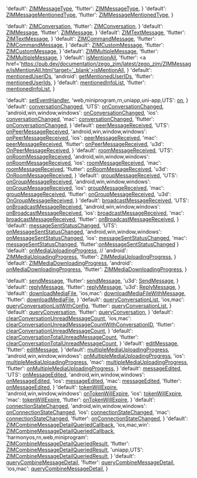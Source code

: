   'default': <a href='@-ZIMMessageType' target='_blank'>ZIMMessageType</a>,
  'flutter': <a href='https://pub.dev/documentation/zego_zim/latest/zego_zim/ZIMMessageType.html' target='_blank'>ZIMMessageType</a>,
}
  'default': <a href='@-ZIMMessageMentionedType' target='_blank'>ZIMMessageMentionedType</a>,
  'flutter': <a href='https://pub.dev/documentation/zego_zim/latest/zego_zim/ZIMMessageMentionedType.html' target='_blank'>ZIMMessageMentionedType</a>,
}

  'default': <a href='@-ZIMConversation' target='_blank'>ZIMConversation</a>,
  'flutter': <a href='https://pub.dev/documentation/zego_zim/latest/zego_zim/ZIMConversation-class.html' target='_blank'>ZIMConversation</a>,
}
  'default': <a href='@-ZIMMessage' target='_blank'>ZIMMessage</a>,
  'flutter': <a href='https://pub.dev/documentation/zego_zim/latest/zego_zim/ZIMMessage-class.html' target='_blank'>ZIMMessage</a>,
}
  'default': <a href='@-ZIMTextMessage' target='_blank'>ZIMTextMessage</a>,
  'flutter': <a href='https://pub.dev/documentation/zego_zim/latest/zego_zim/ZIMTextMessage-class.html' target='_blank'>ZIMTextMessage</a>,
}
  'default': <a href='@-ZIMCommandMessage' target='_blank'>ZIMCommandMessage</a>,
  'flutter': <a href='https://pub.dev/documentation/zego_zim/latest/zego_zim/ZIMCommandMessage-class.html' target='_blank'>ZIMCommandMessage</a>,
}
  'default': <a href='@-ZIMCustomMessage' target='_blank'>ZIMCustomMessage</a>,
  'flutter': <a href='https://pub.dev/documentation/zego_zim/latest/zego_zim/ZIMCustomMessage-class.html' target='_blank'>ZIMCustomMessage</a>,
}
  'default': <a href='@-ZIMMultipleMessage' target='_blank'>ZIMMultipleMessage</a>,
  'flutter': <a href='https://pub.dev/documentation/zego_zim/latest/zego_zim/ZIMMultipleMessage-class.html' target='_blank'>ZIMMultipleMessage</a>,
}
  'default': <a href='@isMentionAll-ZIMMessage' target='_blank'>isMentionAll</a>,
  'flutter': <a href='https://pub.dev/documentation/zego_zim/latest/zego_zim/ZIMMessage/isMentionAll.html'target='_blank'>isMentionAll</a>,
}
  'default': <a href='@mentionedUserIDs-ZIMMessage' target='_blank'>mentionedUserIDs</a>,
  'android': <a href='@getMentionedUserIDs-ZIMMessage' target='_blank'>getMentionedUserIDs</a>,
  'flutter': <a href='https://pub.dev/documentation/zego_zim/latest/zego_zim/ZIMMessage/mentionedUserIds.html' target='_blank'>mentionedUserIds</a>,
}
  'default': <a href='@mentionedInfoList-ZIMConversation' target='_blank'>mentionedInfoList</a>,
  'flutter': <a href='https://pub.dev/documentation/zego_zim/latest/zego_zim/ZIMConversation/mentionedInfoList.html' target='_blank'>mentionedInfoList</a>,
}

  'default': <a href='@setEventHandler' target='_blank'>setEventHandler</a>,
  'web,miniprogram,rn,uniapp,uni-app,UTS': <a href='@on' target='_blank'>on</a>,
}
  'default': <a href='@conversationChanged' target='_blank'>conversationChanged</a>,
  'UTS': <a href='@conversationChanged' target='_blank'>onConversationChanged</a>,
  'android,win,window,windows': <a href='@onConversationChanged' target='_blank'>onConversationChanged</a>,
  'ios': <a href='https://docs.zegocloud.com/article/api?doc=zim_API~objective-c_ios~protocol~ZIMEventHandler#zim-conversation-changed' target='_blank'>conversationChanged</a>,
  'mac': <a href='https://docs.zegocloud.com/article/api?doc=zim_API~objective-c_macos~protocol~ZIMEventHandler#zim-conversation-changed' target='_blank'>conversationChanged</a>,
  'flutter': <a href='https://pub.dev/documentation/zego_zim/latest/zego_zim/ZIMEventHandler/onConversationChanged.html' target='_blank'>onConversationChanged</a>,
}
  'default': <a href='@peerMessageReceived' target='_blank'>peerMessageReceived</a>,
  'UTS': <a href='@peerMessageReceived' target='_blank'>onPeerMessageReceived</a>,
  'android,win,window,windows': <a href='@onPeerMessageReceived' target='_blank'>onPeerMessageReceived</a>,
  'ios': <a href='https://docs.zegocloud.com/article/api?doc=zim_API~objective-c_ios~protocol~ZIMEventHandler#zim-peer-message-received-info-from-user-id' target='_blank'>peerMessageReceived</a>,
  'mac': <a href='https://docs.zegocloud.com/article/api?doc=zim_API~objective-c_macos~protocol~ZIMEventHandler#zim-peer-message-received-info-from-user-id' target='_blank'>peerMessageReceived</a>,
  'flutter': <a href='https://pub.dev/documentation/zego_zim/latest/zego_zim/ZIMEventHandler/onPeerMessageReceived.html' target='_blank'>onPeerMessageReceived</a>,
  'u3d': <a href='@OnPeerMessageReceived' target='_blank'>OnPeerMessageReceived</a>,
}
  'default': <a href='@roomMessageReceived' target='_blank'>roomMessageReceived</a>,
  'UTS': <a href='@roomMessageReceived' target='_blank'>onRoomMessageReceived</a>,
  'android,win,window,windows': <a href='@onRoomMessageReceived' target='_blank'>onRoomMessageReceived</a>,
  'ios': <a href='https://docs.zegocloud.com/article/api?doc=zim_API~objective-c_ios~protocol~ZIMEventHandler#zim-room-message-received-info-from-room-id' target='_blank'>roomMessageReceived</a>,
  'mac': <a href='https://docs.zegocloud.com/article/api?doc=zim_API~objective-c_macos~protocol~ZIMEventHandler#zim-room-message-received-info-from-room-id' target='_blank'>roomMessageReceived</a>,
  'flutter': <a href='https://pub.dev/documentation/zego_zim/latest/zego_zim/ZIMEventHandler/onRoomMessageReceived.html' target='_blank'>onRoomMessageReceived</a>,
  'u3d': <a href='@OnRoomMessageReceived' target='_blank'>OnRoomMessageReceived</a>,
}
  'default': <a href='@groupMessageReceived' target='_blank'>groupMessageReceived</a>,
  'UTS': <a href='@groupMessageReceived' target='_blank'>onGroupMessageReceived</a>,
  'android,win,window,windows': <a href='@onGroupMessageReceived' target='_blank'>onGroupMessageReceived</a>,
  'ios': <a href='https://docs.zegocloud.com/article/api?doc=zim_API~objective-c_ios~protocol~ZIMEventHandler#zim-group-message-received-info-from-group-id' target='_blank'>groupMessageReceived</a>,
  'mac': <a href='https://docs.zegocloud.com/article/api?doc=zim_API~objective-c_macos~protocol~ZIMEventHandler#zim-group-message-received-info-from-group-id' target='_blank'>groupMessageReceived</a>,
  'flutter': <a href='https://pub.dev/documentation/zego_zim/latest/zego_zim/ZIMEventHandler/onGroupMessageReceived.html' target='_blank'>onGroupMessageReceived</a>,
  'u3d': <a href='@OnGroupMessageReceived' target='_blank'>OnGroupMessageReceived</a>,
}
  'default': <a href='@broadcastMessageReceived' target='_blank'>broadcastMessageReceived</a>,
  'UTS': <a href='@broadcastMessageReceived' target='_blank'>onBroadcastMessageReceived</a>,
  'android,win,window,windows': <a href='@onBroadcastMessageReceived' target='_blank'>onBroadcastMessageReceived</a>,
  'ios': <a href='https://docs.zegocloud.com/article/api?doc=zim_API~objective-c_ios~protocol~ZIMEventHandler#zim-broadcast-message-received' target='_blank'>broadcastMessageReceived</a>,
  'mac': <a href='https://docs.zegocloud.com/article/api?doc=zim_API~objective-c_macos~protocol~ZIMEventHandler#zim-broadcast-message-received' target='_blank'>broadcastMessageReceived</a>,
  'flutter': <a href='https://pub.dev/documentation/zego_zim/latest/zego_zim/ZIMEventHandler/onBroadcastMessageReceived.html' target='_blank'>onBroadcastMessageReceived</a>,
}
  'default': <a href='@messageSentStatusChanged' target='_blank'>messageSentStatusChanged</a>,
  'UTS': <a href='@messageSentStatusChanged' target='_blank'>onMessageSentStatusChanged</a>,
  'android,win,window,windows': <a href='@onMessageSentStatusChanged' target='_blank'>onMessageSentStatusChanged</a>,
  'ios': <a href='https://docs.zegocloud.com/article/api?doc=zim_API~objective-c_ios~protocol~ZIMEventHandler#zim-message-sent-status-changed' target='_blank'>messageSentStatusChanged</a>,
  'mac': <a href='https://docs.zegocloud.com/article/api?doc=zim_API~objective-c_macos~protocol~ZIMEventHandler#zim-message-sent-status-changed' target='_blank'>messageSentStatusChanged</a>,
  'flutter':<a href='https://pub.dev/documentation/zego_zim/latest/zego_zim/ZIMEventHandler/onMessageSentStatusChanged.html' target='_blank'>onMessageSentStatusChanged</a>
}
  'default': <a href='@onMediaUploadingProgress' target='_blank'>onMediaUploadingProgress</a>,
  // 'android': <a href='@ZIMMediaUploadingProgress' target='_blank'>ZIMMediaUploadingProgress</a>,
  'flutter': <a href='https://pub.dev/documentation/zego_zim/latest/zego_zim/ZIMMediaUploadingProgress.html' target='_blank'>ZIMMediaUploadingProgress</a>,
}
  'default': <a href='@ZIMMediaDownloadingProgress' target='_blank'>ZIMMediaDownloadingProgress</a>,
  'android': <a href='@onMediaDownloadingProgress' target='_blank'>onMediaDownloadingProgress</a>,
  'flutter': <a href='https://pub.dev/documentation/zego_zim/latest/zego_zim/ZIMMediaDownloadingProgress.html' target='_blank'>ZIMMediaDownloadingProgress</a>,
}

  'default': <a href='@sendMessage' target='_blank'>sendMessage</a>,
  'flutter': <a href='https://pub.dev/documentation/zego_zim/latest/zego_zim/ZIM/sendMessage.html' target='_blank'>sendMessage</a>,
  'u3d': <a href='@SendMessage' target='_blank'>SendMessage</a>,
}
  'default': <a href='@replyMessage' target='_blank'>replyMessage</a>,
  'flutter': <a href='https://pub.dev/documentation/zego_zim/latest/zego_zim/ZIM/replyMessage.html' target='_blank'>replyMessage</a>,
  'u3d': <a href='@ReplyMessage' target='_blank'>ReplyMessage</a>,
}
  'default': <a href='@downloadMediaFile' target='_blank'>downloadMediaFile</a>,
  'ios,mac': <a href='@downloadMediaFileWithMessage' target='_blank'>downloadMediaFileWithMessage</a>,
  'flutter': <a href='https://pub.dev/documentation/zego_zim/latest/zego_zim/ZIM/downloadMediaFile.html' target='_blank'>downloadMediaFile</a>,
}
  'default': <a href='@queryConversationList' target='_blank'>queryConversationList</a>,
  'ios,mac': <a href='@queryConversationListWithConfig' target='_blank'>queryConversationListWithConfig</a>,
  'flutter': <a href='https://pub.dev/documentation/zego_zim/latest/zego_zim/ZIM/queryConversationList.html' target='_blank'>queryConversationList</a>,
}
  'default': <a href='@queryConversation' target='_blank'>queryConversation</a>,
  'flutter': <a href='https://pub.dev/documentation/zego_zim/latest/zego_zim/ZIM/queryConversation.html' target='_blank'>queryConversation</a>,
}
  'default': <a href='@clearConversationUnreadMessageCount' target='_blank'>clearConversationUnreadMessageCount</a>,
  'ios,mac': <a href='@clearConversationUnreadMessageCountWithConversationID' target='_blank'>clearConversationUnreadMessageCountWithConversationID</a>,
  'flutter': <a href='https://pub.dev/documentation/zego_zim/latest/zego_zim/ZIM/clearConversationUnreadMessageCount.html' target='_blank'>clearConversationUnreadMessageCount</a>,
}
  'default': <a href='@clearConversationTotalUnreadMessageCount' target='_blank'>clearConversationTotalUnreadMessageCount</a>,
  'flutter': <a href='https://pub.dev/documentation/zego_zim/latest/zego_zim/ZIM/clearConversationTotalUnreadMessageCount.html' target='_blank'>clearConversationTotalUnreadMessageCount</a>,
}
  'default': <a href='@editMessage' target='_blank'>editMessage</a>,
  'flutter': <a href='https://pub.dev/documentation/zego_zim/latest/zego_zim/ZIM/editMessage.html' target='_blank'>editMessage</a>,
}
  'default': <a href='@multipleMediaUploadingProgress' target='_blank'>multipleMediaUploadingProgress</a>,
  'android,win,window,windows': <a href='@onMultipleMediaUploadingProgress' target='_blank'>onMultipleMediaUploadingProgress</a>,
  'ios': <a href='https://docs.zegocloud.com/article/api?doc=zim_API~objective-c_ios~protocol~ZIMEventHandler#zim-group-message-received-info-from-group-id' target='_blank'>multipleMediaUploadingProgress</a>,
  'mac': <a href='https://docs.zegocloud.com/article/api?doc=zim_API~objective-c_macos~protocol~ZIMEventHandler#zim-group-message-received-info-from-group-id' target='_blank'>multipleMediaUploadingProgress</a>,
  'flutter': <a href='https://pub.dev/documentation/zego_zim/latest/zego_zim/ZIMMessageSendNotification/onMultipleMediaUploadingProgress.html' target='_blank'>onMultipleMediaUploadingProgress</a>,
}
  'default': <a href='@messageEdited' target='_blank'>messageEdited</a>,
  'UTS': <a href='@messageEdited' target='_blank'>onMessageEdited</a>,
  'android,win,window,windows': <a href='@onMessageEdited' target='_blank'>onMessageEdited</a>,
  'ios': <a href='https://docs.zegocloud.com/article/api?doc=zim_API~objective-c_ios~protocol~ZIMEventHandler#zim-message-edited' target='_blank'>messageEdited</a>,
  'mac': <a href='https://docs.zegocloud.com/article/api?doc=zim_API~objective-c_macos~protocol~ZIMEventHandler#zim-message-edited' target='_blank'>messageEdited</a>,
  'flutter': <a href='https://pub.dev/documentation/zego_zim/latest/zego_zim/ZIMEventHandler/onMessageEdited.html' target='_blank'>onMessageEdited</a>,
}
  'default': <a href='@tokenWillExpire' target='_blank'>tokenWillExpire</a>,
  'android,win,window,windows': <a href='@onTokenWillExpire' target='_blank'>onTokenWillExpire</a>,
  'ios': <a href='https://docs.zegocloud.com/article/api?doc=zim_API~objective-c_ios~protocol~ZIMEventHandler#zim-token-will-expire' target='_blank'>tokenWillExpire</a>,
  'mac': <a href='https://docs.zegocloud.com/article/api?doc=zim_API~objective-c_macos~protocol~ZIMEventHandler#zim-token-will-expire' target='_blank'>tokenWillExpire</a>,
  'flutter': <a href='https://pub.dev/documentation/zego_zim/latest/zego_zim/ZIMEventHandler/onTokenWillExpire.html' target='_blank'>onTokenWillExpire</a>,
}
  'default': <a href='@connectionStateChanged' target='_blank'>connectionStateChanged</a>,
  'android,win,window,windows': <a href='@onConnectionStateChanged' target='_blank'>onConnectionStateChanged</a>,
  'ios': <a href='https://docs.zegocloud.com/article/api?doc=zim_API~objective-c_ios~protocol~ZIMEventHandler#zim-connection-state-changed-event-extended-data' target='_blank'>connectionStateChanged</a>,
  'mac': <a href='https://docs.zegocloud.com/article/api?doc=zim_API~objective-c_macos~protocol~ZIMEventHandler#zim-connection-state-changed-event-extended-data' target='_blank'>connectionStateChanged</a>,
  'flutter': <a href='https://pub.dev/documentation/zego_zim/latest/zego_zim/ZIMEventHandler/onConnectionStateChanged.html' target='_blank'>onConnectionStateChanged</a>,
}
  'default': <a href='@-ZIMCombineMessageDetailQueriedCallback' target='_blank'>ZIMCombineMessageDetailQueriedCallback</a>,
  'ios,mac,win': <a href='@ZIMCombineMessageDetailQueriedCallback' target='_blank'>ZIMCombineMessageDetailQueriedCallback</a>,
  'harmonyos,rn,web,miniprogram': <a href='@-ZIMCombineMessageDetailQueriedResult' target='_blank'>ZIMCombineMessageDetailQueriedResult</a>,
  'flutter': <a href='https://pub.dev/documentation/zego_zim/latest/zego_zim/ZIMCombineMessageDetailQueriedResult-class.html' target='_blank'>ZIMCombineMessageDetailQueriedResult</a>,
  'uniapp,UTS': <a href='https://doc-zh.zego.im/article/api?doc=zim_API~javascript_uni-app~interface~ZIMCombineMessageDetailQueriedResult' target='_blank'>ZIMCombineMessageDetailQueriedResult</a>,
}
  'default': <a href='@queryCombineMessageDetail' target='_blank'>queryCombineMessageDetail</a>,
  'flutter': <a href='https://pub.dev/documentation/zego_zim/latest/zego_zim/ZIM/queryCombineMessageDetail.html' target='_blank'>queryCombineMessageDetail</a>,
  'ios,mac': <a href='@queryCombineMessageDetailByMessage' target='_blank'>queryCombineMessageDetail</a>,
}